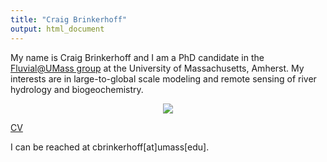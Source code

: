 ```yaml
---
title: "Craig Brinkerhoff"
output: html_document
---
```



My name is Craig Brinkerhoff and I am a PhD candidate in the [Fluvial@UMass group](https://blogs.umass.edu/cjgleason/) at the University of Massachusetts, Amherst. My interests are in large-to-global scale modeling and remote sensing of river hydrology and biogeochemistry.

<center>
![](headshot2_crop.png) </center>

[CV](https://craigbrinkerhoff.github.io/CV_Brinkerhoff.pdf)

I can be reached at cbrinkerhoff[at]umass[edu].